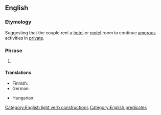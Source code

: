 ==English==

===Etymology===
Suggesting that the couple rent a [[hotel]] or [[motel]] room to continue [[amorous]] activities in [[private]].

===Phrase===
{{head|en|phrase|head=[[get]] a [[room]]}}

# {{lb|en|idiomatic|informal|sometimes|humorous}} {{non-gloss definition|Used to instruct a couple to stop displaying [[physical]] [[affection]] in [[public]].}}

====Translations====
{{trans-top|used to instruct a couple to stop displaying physical affection in public}}
* Finnish: {{t|fi|hankkikaa huone}}
* German: {{t|de|nehmt euch ein Zimmer}} {{q|not very much used}}
{{trans-mid}}
* Hungarian: {{t|hu|menjetek szobára}}
{{trans-bottom}}

[[Category:English light verb constructions]]
[[Category:English predicates]]